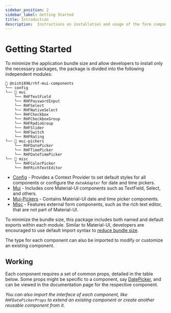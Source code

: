 ```yaml
---
sidebar_position: 2
sidebar_label: Getting Started
title: Introduction
description:  Instructions on installation and usage of the form components in each module of the @nish1896/rhf-mui-components package.
---
```



# Getting Started

To minimize the application bundle size and allow developers to install 
only the necessary packages, the package is divided into the following 
independent modules:

```
📁 @nish1896/rhf-mui-components
└── config
└── 📁 mui
    └── RHFTextField
    └── RHFPasswordInput
    └── RHFSelect
    └── RHFNativeSelect
    └── RHFCheckbox
    └── RHFCheckboxGroup
    └── RHFRadioGroup
    └── RHFSlider
    └── RHFSwitch
    └── RHFRating
└── 📁 mui-pickers
    └── RHFDatePicker
    └── RHFTimePicker
    └── RHFDateTimePicker
└── 📁 misc
    └── RHFColorPicker
    └── RHFRichTextEditor
```

- [Config](./customization) - Provides a Context Provider to set default styles 
for all components or configure the `dateAdapter` for date and time pickers.
- [Mui](./components/mui) - Includes core Material-UI components such as TextField, 
Select, and others.
- [Mui-Pickers](./components/mui-pickers) - Contains Material-UI date and 
time picker components.
- [Misc](./components/misc) -  Features external form components, such as the 
rich text editor, that are not part of Material-UI.

To minimize the bundle size, this package includes both named and default exports 
within each module. Similar to Material-UI, developers are encouraged to use 
default import syntax to [reduce bundle size](https://mui.com/material-ui/guides/minimizing-bundle-size/).

The type for each component can also be imported to modify or customize an 
existing component.  

## Working

Each component requires a set of common props, detailed in the table below.
Some props might be specific to a component, say [DatePicker](../components/mui-pickers/RHFDatePicker#api), 
and can be viewed in the documentation page for the respective component.

_You can also import the interface of each component, like `RHFDatePickerProps`
to extend an existing component or create another reusable component from it._

<IntroductionPageTable />